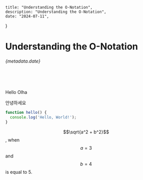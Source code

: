     title: "Understanding the O-Notation",
    description: "Understanding the O-Notation",
    date: "2024-07-11",
}

# Understanding the O-Notation 

###### {metadata.date}

<br/>
<br/>
 
Hello Olha

안녕하세요

```js
function hello() {
  console.log('Hello, World!');
}
```

 $$\sqrt{a^2 + b^2}$$, when $$a=3$$ and $$b=4$$ is equal to 5.

